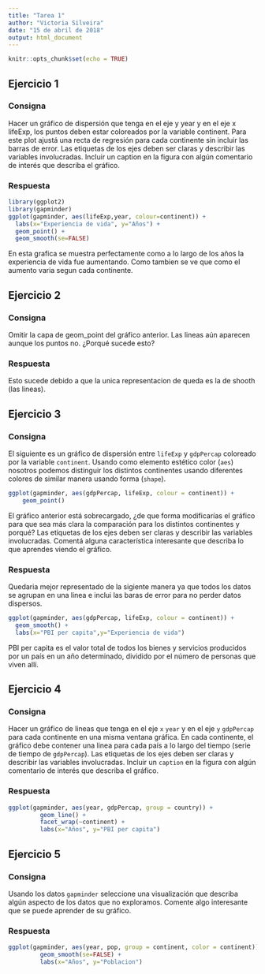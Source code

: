 ```yaml
---
title: "Tarea 1"
author: "Victoria Silveira"
date: "15 de abril de 2018"
output: html_document
---
```


```r
knitr::opts_chunk$set(echo = TRUE)
```

## Ejercicio 1


### Consigna

Hacer un gráfico de dispersión que tenga en el eje y year y en el eje x lifeExp, los puntos deben estar
coloreados por la variable continent. Para este plot ajustá una recta de regresión para cada continente sin
incluir las barras de error. Las etiquetas de los ejes deben ser claras y describir las variables involucradas.
Incluir un caption en la figura con algún comentario de interés que describa el gráfico.

### Respuesta

```r
library(ggplot2)
library(gapminder)
ggplot(gapminder, aes(lifeExp,year, colour=continent)) + 
  labs(x="Experiencia de vida", y="Años") + 
  geom_point() + 
  geom_smooth(se=FALSE)
```
En esta grafica se muestra perfectamente como a lo largo de los años la experiencia de vida fue aumentando. Como tambien se ve que como el aumento varia segun cada continente.


## Ejercicio 2


### Consigna

Omitir la capa de geom_point del gráfico anterior. Las lineas aún aparecen aunque los puntos no. ¿Porqué
sucede esto?

### Respuesta

Esto sucede debido a que la unica representacion de queda es la de shooth (las lineas).


## Ejercicio 3


### Consigna

El siguiente es un gráfico de dispersión entre `lifeExp` y `gdpPercap`  coloreado por la variable `continent`. Usando como elemento estético color (`aes`) nosotros podemos distinguir los distintos continentes usando diferentes colores de similar manera usando forma (`shape`).

```r
ggplot(gapminder, aes(gdpPercap, lifeExp, colour = continent)) +
    geom_point() 
```

El gráfico anterior está sobrecargado, ¿de que forma modificarías el gráfico para que sea más clara la comparación para los distintos continentes y porqué?
Las etiquetas de los ejes deben ser claras y describir las variables involucradas. Comentá alguna característica interesante que describa lo que aprendes viendo el gráfico.

### Respuesta

Quedaria mejor representado de la sigiente manera ya que todos los datos se agrupan en una linea e inclui las baras de error para no perder datos dispersos.

```r
ggplot(gapminder, aes(gdpPercap, lifeExp, colour = continent)) + 
  geom_smooth() +
  labs(x="PBI per capita",y="Experiencia de vida")
```

PBI per capita es el valor total de todos los bienes y servicios producidos por un país en un año determinado, dividido por el número de personas que viven allí.


## Ejercicio 4


### Consigna

Hacer un gráfico de lineas que tenga en el eje `x` `year` y en el eje `y`  `gdpPercap` para cada continente en una misma ventana gráfica. En cada continente, el gráfico debe contener una linea para cada país a lo largo del tiempo (serie de tiempo de `gdpPercap`). Las etiquetas de los ejes deben ser claras y describir las variables involucradas. Incluir un `caption` en la figura con algún comentario de interés que describa el gráfico.

### Respuesta

```r
ggplot(gapminder, aes(year, gdpPercap, group = country)) +
         geom_line() +
         facet_wrap(~continent) +
         labs(x="Años", y="PBI per capita")
```


## Ejercicio 5 


### Consigna

Usando los datos `gapminder` seleccione una visualización que describa algún aspecto de los datos que no exploramos. Comente algo interesante que se puede aprender de su gráfico.

### Respuesta

```r
ggplot(gapminder, aes(year, pop, group = continent, color = continent)) + 
         geom_smooth(se=FALSE) +
         labs(x="Años", y="Poblacion")
```




